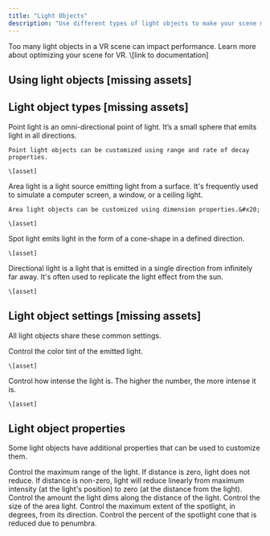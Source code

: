 ```yaml
---
title: "Light Objects"
description: "Use different types of light objects to make your scene more realistic and engaging. "
---
```


<Info>
  Too many light objects in a VR scene can impact performance. Learn more about optimizing your scene for VR. \[link to documentation]
</Info>

## Using light objects \[missing assets]

<AccordionGroup>
  <Accordion title="Adding light objects to a scene" defaultOpen={false}>

  </Accordion>

  <Accordion title="Making lights 'look at' an object" defaultOpen={false}>

  </Accordion>
</AccordionGroup>

## Light object types \[missing assets]

<AccordionGroup>
  <Accordion title="Point light" defaultOpen={false}>
    Point light is an omni-directional point of light. It’s a small sphere that emits light in all directions.

    Point light objects can be customized using range and rate of decay properties.

    \[asset]
  </Accordion>

  <Accordion title="Area light" defaultOpen={false}>
    Area light is a light source emitting light from a surface. It's frequently used to simulate a computer screen, a window, or a ceiling light.

    Area light objects can be customized using dimension properties.&#x20;

    \[asset]
  </Accordion>

  <Accordion title="Spot light" defaultOpen={false}>
    Spot light emits light in the form of a cone-shape in a defined direction.

    \[asset]
  </Accordion>

  <Accordion title="Directional light" defaultOpen={false}>
    Directional light is a light that is emitted in a single direction from infinitely far away. It's often used to replicate the light effect from the sun.

    \[asset]
  </Accordion>
</AccordionGroup>

## Light object settings \[missing assets]

All light objects share these common settings.

<AccordionGroup>
  <Accordion title="Color" defaultOpen={false}>
    Control the color tint of the emitted light.

    \[asset]
  </Accordion>

  <Accordion title="Intensity" defaultOpen={false}>
    Control how intense the light is. The higher the number, the more intense it is.

    \[asset]
  </Accordion>
</AccordionGroup>

## Light object properties

Some light objects have additional properties that can be used to customize them.

<AccordionGroup>
  <Accordion title="Range" defaultOpen={false}>
    Control the maximum range of the light. If distance is zero, light does not reduce. If distance is non-zero, light will reduce linearly from maximum intensity (at the light's position) to zero (at the distance from the light).
  </Accordion>

  <Accordion title="Rate of decay" defaultOpen={false}>
    Control the amount the light dims along the distance of the light.
  </Accordion>

  <Accordion title="Dimension" defaultOpen={false}>
    Control the size of the area light.
  </Accordion>

  <Accordion title="Angle" defaultOpen={false}>
    Control the maximum extent of the spotlight, in degrees, from its direction.
  </Accordion>

  <Accordion title="Softness" defaultOpen={false}>
    Control the percent of the spotlight cone that is reduced due to penumbra.
  </Accordion>
</AccordionGroup>
